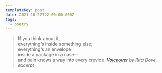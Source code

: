 ```yaml
---
templateKey: post
date: 2021-10-27T22:00:00.000Z
tags:
  - poetry
---
```

> If you think about it,<br/>
> everything’s inside something else;<br/>
> everything’s an envelope<br/>
> inside a package in a case—<br/>
> and pain knows a way into every crevice.
> <cite><i>[Voiceover](https://poems.com/poem/voiceover/)</i> by Rita Dove, excerpt</cite>

